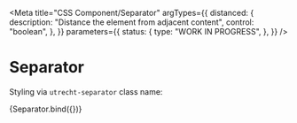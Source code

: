 <!-- @license CC0-1.0 -->


<Meta
  title="CSS Component/Separator"
  argTypes={{
    distanced: {
      description: "Distance the element from adjacent content",
      control: "boolean",
    },
  }}
  parameters={{
    status: {
      type: "WORK IN PROGRESS",
    },
  }}
/>

# Separator

Styling via `utrecht-separator` class name:

<Canvas>
  <Story
    name="Separator"
    args={{
      ...defaultArgs,
      distanced: true,
    }}
  >
    {Separator.bind({})}
  </Story>
</Canvas>

<ArgsTable story="Separator" />
